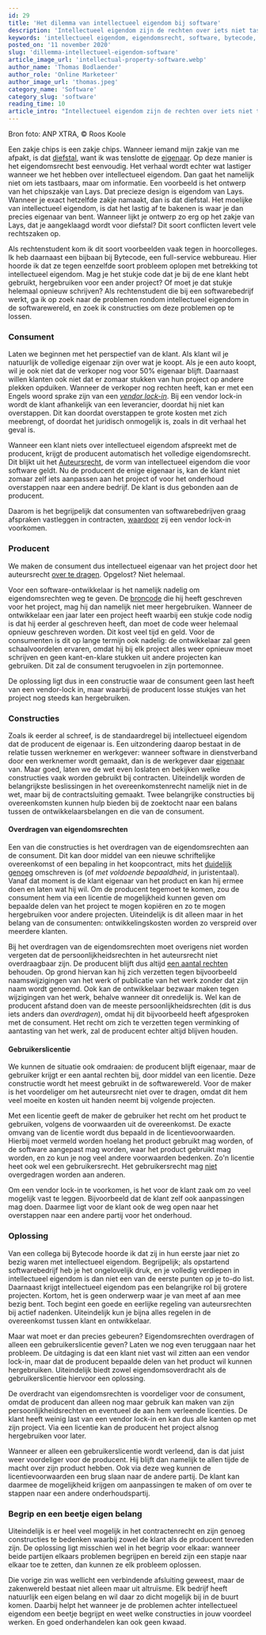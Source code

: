 ```yaml
---
id: 29
title: 'Het dilemma van intellectueel eigendom bij software'
description: 'Intellectueel eigendom zijn de rechten over iets niet tastsbaars, zoals muziek, merken, uitvindingen en informatie. Recht over een stukje informatie, hoe werkt dat? Wil je als klant liever alle rechten of is het handig om bepaalde rechten bij de producent te laten? Lees het hier!'
keywords: 'intellectueel eigendom, eigendomsrecht, software, bytecode, bytecodeagency'
posted_on: '11 november 2020'
slug: 'dillemma-intellectueel-eigendom-software'
article_image_url: 'intellectual-property-software.webp'
author_name: 'Thomas Bodlaender'
author_role: 'Online Marketeer'
author_image_url: 'thomas.jpeg'
category_name: 'Software'
category_slug: 'software'
reading_time: 10
article_intro: "Intellectueel eigendom zijn de rechten over iets niet tastsbaars, zoals muziek, ontwerpen, maar ook informatie en software. Recht over een stukje informatie, hoe werkt dat? Wil je als klant liever alle rechten of is het handig om bepaalde rechten bij de producent te laten?"
---
```


Bron foto: ANP XTRA, © Roos Koole

Een zakje chips is een zakje chips.  Wanneer iemand mijn zakje van me afpakt, is dat [diefstal](https://wetten.overheid.nl/jci1.3:c:BWBR0001854&boek=Tweede&titeldeel=XXII&artikel=310&z=2020-07-25&g=2020-07-25
), want ik was tenslotte de [eigenaar](https://wetten.overheid.nl/jci1.3:c:BWBR0005288&boek=5&titeldeel=1&artikel=1&z=2018-09-19&g=2018-09-19
). Op deze manier is het eigendomsrecht best eenvoudig. Het verhaal wordt echter wat lastiger wanneer we het hebben over intellectueel eigendom. Dan gaat het namelijk niet om iets tastbaars, maar om informatie. Een voorbeeld is het ontwerp van het chipszakje van Lays. Dat precieze design is eigendom van Lays. Wanneer je exact hetzelfde zakje namaakt, dan is dat diefstal. Het moelijke van intellectueel eigendom, is dat het lastig af te bakenen is waar je dan precies eigenaar van bent. Wanneer lijkt je ontwerp zo erg op het zakje van Lays, dat je aangeklaagd wordt voor diefstal? Dit soort conflicten levert vele rechtszaken op.

Als rechtenstudent kom ik dit soort voorbeelden vaak tegen in hoorcolleges. Ik heb daarnaast een bijbaan bij Bytecode, een full-service webbureau. Hier hoorde ik dat ze tegen eenzelfde soort probleem oplopen met betrekking tot intellectueel eigendom. Mag je het stukje code dat je bij de ene klant hebt gebruikt, hergebruiken voor een ander project? Of moet je dat stukje helemaal opnieuw schrijven? Als rechtenstudent die bij een softwarebedrijf werkt, ga ik op zoek naar de problemen rondom intellectueel eigendom in de softwarewereld, en zoek ik constructies om deze  problemen op te lossen.

### Consument
Laten we beginnen met het perspectief van de klant. Als klant wil je natuurlijk de volledige eigenaar zijn over wat je koopt. Als je een auto koopt, wil je ook niet dat de verkoper nog voor 50% eigenaar blijft. Daarnaast willen klanten ook niet dat er zomaar stukken van hun project op andere plekken opduiken. Wanneer de verkoper nog rechten heeft, kan er met een Engels woord sprake zijn van een *[vendor lock-in](https://www.globalorange.nl/vendor-lock-in-en-voorkomen)*. Bij een vendor lock-in wordt de klant afhankelijk van een leverancier, doordat hij niet kan overstappen. Dit kan doordat overstappen te grote kosten met zich meebrengt, of doordat het juridisch onmogelijk is, zoals in dit verhaal het geval is.

Wanneer een klant  niets over intellectueel eigendom afspreekt met de producent, krijgt de producent automatisch het volledige eigendomsrecht. Dit blijkt uit het [Auteursrecht](https://wetten.overheid.nl/jci1.3:c:BWBR0001886&hoofdstuk=I&paragraaf=1&artikel=1&z=2018-10-11&g=2018-10-11
), de vorm van intellectueel eigendom die voor software geldt. Nu de producent de enige eigenaar is,  kan de klant niet zomaar zelf iets aanpassen aan het project of voor het onderhoud overstappen naar een andere bedrijf. De klant is dus gebonden aan de producent.

Daarom is het begrijpelijk dat consumenten van softwarebedrijven graag afspraken vastleggen in contracten, [waardoor](https://wetten.overheid.nl/jci1.3:c:BWBR0001886&hoofdstuk=I&paragraaf=1&artikel=2&z=2018-10-11&g=2018-10-11
) zij een vendor lock-in voorkomen.

### Producent
We maken de consument dus intellectueel eigenaar van het project door het auteursrecht [over te dragen](https://wetten.overheid.nl/jci1.3:c:BWBR0001886&hoofdstuk=I&paragraaf=1&artikel=2&z=2018-10-11&g=2018-10-11
). Opgelost? Niet helemaal.

Voor een software-ontwikkelaar is het namelijk nadelig om  eigendomsrechten weg te geven. De [broncode](https://nl.wikipedia.org/wiki/Broncode) die hij heeft geschreven voor het project, mag hij dan namelijk niet meer hergebruiken. Wanneer de ontwikkelaar een jaar later een project heeft waarbij een stukje code nodig is dat hij eerder al geschreven heeft, dan moet de code weer helemaal opnieuw geschreven worden. Dit kost veel tijd en geld. Voor de consumenten is dit op lange termijn ook nadelig: de ontwikkelaar zal geen schaalvoordelen ervaren, omdat hij bij elk project alles weer opnieuw moet schrijven en geen kant-en-klare stukken uit andere projecten kan gebruiken. Dit zal de consument terugvoelen in zijn portemonnee.

De oplossing ligt dus in een constructie waar de consument geen last heeft van een vendor-lock in, maar waarbij de producent losse stukjes van het project nog steeds kan hergebruiken.

### Constructies
Zoals ik eerder al schreef, is de standaardregel bij intellectueel eigendom dat de producent de eigenaar is. Een uitzondering daarop bestaat in de relatie tussen werknemer en werkgever: wanneer software in dienstverband door een werknemer wordt gemaakt, dan is de werkgever daar [eigenaar](https://wetten.overheid.nl/jci1.3:c:BWBR0001886&hoofdstuk=I&paragraaf=2&artikel=7&z=2018-10-11&g=2018-10-11) van. Maar goed, laten we de wet even loslaten en bekijken welke constructies vaak worden gebruikt bij contracten. Uiteindelijk worden de belangrijkste beslissingen in het overeenkomstenrecht namelijk niet in de wet, maar bij de contractsluiting gemaakt. Twee belangrijke constructies bij overeenkomsten kunnen hulp bieden bij de zoektocht naar een balans tussen de ontwikkelaarsbelangen en die van de consument.

#### Overdragen van eigendomsrechten
Een van die constructies is het overdragen van de eigendomsrechten aan de consument. Dit kan door middel van een nieuwe schriftelijke overeenkomst of een bepaling in het koopcontract, mits het [duidelijk genoeg](https://wetten.overheid.nl/jci1.3:c:BWBR0005291&boek=3&titeldeel=4&afdeling=2&artikel=84&z=2016-07-01&g=2016-07-01) omschreven is (of *met voldoende bepaaldheid*, in juristentaal). Vanaf dat moment is de klant eigenaar van het product en kan hij ermee doen en laten wat hij wil. Om de producent tegemoet te komen, zou de consument hem via een licentie de mogelijkheid kunnen geven om bepaalde delen van het project te mogen kopiëren en zo te mogen hergebruiken voor andere projecten. Uiteindelijk is dit alleen maar in het belang van de consumenten: ontwikkelingskosten worden zo verspreid over meerdere klanten.

Bij het overdragen van de eigendomsrechten moet overigens niet worden vergeten dat de persoonlijkheidsrechten in het auteursrecht niet overdraagbaar zijn. De producent blijft dus altijd [een aantal rechten](https://wetten.overheid.nl/jci1.3:c:BWBR0001886&hoofdstuk=I&paragraaf=6&artikel=25&z=2018-10-11&g=2018-10-11) behouden. Op grond hiervan kan hij zich verzetten tegen bijvoorbeeld naamswijzigingen van het werk of publicatie van het werk zonder dat zijn naam wordt genoemd. Ook kan de ontwikkelaar bezwaar maken tegen wijzigingen van het werk, behalve wanneer dit onredelijk is. Wel kan de producent afstand doen van de meeste persoonlijkheidsrechten (dit is dus iets anders dan *overdragen*), omdat hij dit bijvoorbeeld heeft afgesproken met de consument. Het recht om zich te verzetten tegen verminking of aantasting van het werk, zal de producent echter altijd blijven houden.

#### Gebruikerslicentie

We kunnen de situatie ook omdraaien: de producent blijft eigenaar, maar de gebruiker krijgt er een aantal rechten bij, door middel van een licentie. Deze constructie wordt het meest gebruikt in de softwarewereld. Voor de maker is het voordeliger om het auteursrecht niet over te dragen, omdat dit hem veel moeite en kosten uit handen neemt bij volgende projecten.

Met een licentie geeft de maker de gebruiker het recht om het product te gebruiken, volgens de voorwaarden uit de overeenkomst. De exacte omvang van de licentie wordt dus bepaald in de licentievoorwaarden. Hierbij moet vermeld worden hoelang het product gebruikt mag worden, of de software aangepast mag worden, waar het product gebruikt mag worden, en zo kun je nog veel andere voorwaarden bedenken. Zo'n licentie heet ook wel een gebruikersrecht. Het gebruikersrecht mag [niet](https://www.dirkzwager.nl/kennis/artikelen/it-contracten-deel-14-intellectuele-eigendom/) overgedragen worden aan anderen.

Om een vendor lock-in te voorkomen, is het voor de klant zaak om zo veel mogelijk vast te leggen. Bijvoorbeeld dat de klant zelf ook aanpassingen mag doen. Daarmee ligt voor de klant ook de weg open naar het overstappen naar een andere partij voor het onderhoud.

### Oplossing
Van een collega bij Bytecode hoorde ik dat zij in hun eerste jaar niet zo bezig waren met intellectueel eigendom. Begrijpelijk; als opstartend softwarebedrijf heb je het ongelovelijk druk, en je volledig verdiepen in intellectueel eigendom is dan  niet een van de eerste punten op je to-do list. Daarnaast krijgt intellectueel eigendom pas een belangrijke rol bij grotere projecten. Kortom, het is geen onderwerp waar je van meet af aan mee bezig bent. Toch begint een goede en eerlijke regeling van auteursrechten bij actief nadenken. Uiteindelijk kun je bijna alles regelen in de overeenkomst tussen klant en ontwikkelaar.

Maar wat moet er dan precies gebeuren? Eigendomsrechten overdragen of alleen een gebruikerslicentie geven? Laten we nog even teruggaan naar het probleem. De uitdaging is dat een klant niet vast wil zitten aan een vendor lock-in, maar dat de producent bepaalde delen van het product wil kunnen hergebruiken. Uiteindelijk biedt zowel eigendomsoverdracht als de gebruikerslicentie hiervoor een oplossing.

De overdracht van eigendomsrechten is voordeliger voor de consument, omdat de producent dan alleen nog maar gebruik kan maken van zijn persoonlijkheidsrechten en eventueel de aan hem verleende licenties. De klant heeft weinig last van een vendor lock-in en kan dus alle kanten op met zijn project. Via een licentie kan de producent het project alsnog hergebruiken voor later.

Wanneer er alleen een gebruikerslicentie wordt verleend, dan is dat juist weer voordeliger voor de producent. Hij blijft dan namelijk te allen tijde de macht over zijn product hebben. Ook via deze weg kunnen de licentievoorwaarden een brug slaan naar de andere partij. De klant kan daarmee de mogelijkheid krijgen om aanpassingen te maken of om over te stappen naar een andere onderhoudspartij.

### Begrip en een beetje eigen belang

Uiteindelijk is er heel veel mogelijk in het contractenrecht en zijn genoeg constructies te bedenken waarbij zowel de klant als de producent tevreden zijn. De oplossing ligt  misschien wel in het begrip voor elkaar: wanneer beide partijen elkaars problemen begrijpen en bereid zijn een stapje naar elkaar toe te zetten, dan kunnen ze elk probleem oplossen.

Die vorige zin was wellicht een verbindende afsluiting geweest, maar de zakenwereld bestaat niet alleen maar uit altruïsme. Elk bedrijf heeft natuurlijk een eigen belang en wil daar zo dicht mogelijk bij in de buurt komen. Daarbij helpt het wanneer je de problemen achter intellectueel eigendom een beetje begrijpt en weet welke constructies in jouw voordeel werken. En goed onderhandelen kan ook geen kwaad.

